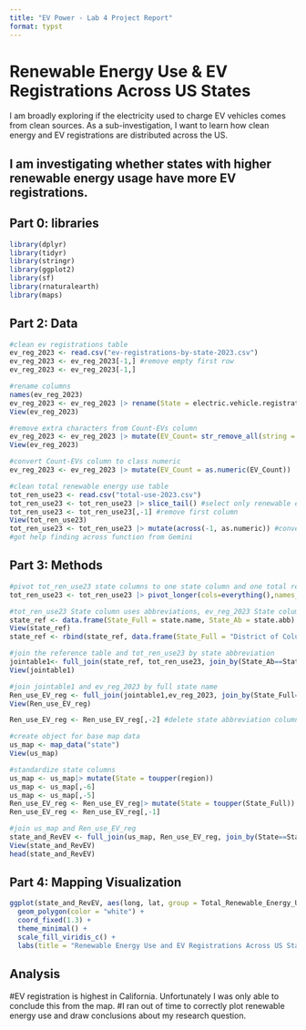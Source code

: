 ```yaml
---
title: "EV Power - Lab 4 Project Report"
format: typst
---
```


# Renewable Energy Use & EV Registrations Across US States

I am broadly exploring if the electricity used to charge EV vehicles comes from clean sources. As a sub-investigation, I want to learn how clean energy and EV registrations are distributed across the US.

## I am investigating whether states with higher renewable energy usage have more EV registrations.

## **Part 0: libraries**

```r
library(dplyr)
library(tidyr)
library(stringr)
library(ggplot2)
library(sf)
library(rnaturalearth)
library(maps)
```

## **Part 2: Data**

```r
#clean ev registrations table
ev_reg_2023 <- read.csv("ev-registrations-by-state-2023.csv")
ev_reg_2023 <- ev_reg_2023[-1,] #remove empty first row
ev_reg_2023 <- ev_reg_2023[-1,] 

#rename columns
names(ev_reg_2023)
ev_reg_2023 <- ev_reg_2023 |> rename(State = electric.vehicle.registrations_by_state..2023., EV_Count =X)
View(ev_reg_2023)

#remove extra characters from Count-EVs column 
ev_reg_2023 <- ev_reg_2023 |> mutate(EV_Count= str_remove_all(string = EV_Count, pattern = "#|~|EVs") )
View(ev_reg_2023)

#convert Count-EVs column to class numeric 
ev_reg_2023 <- ev_reg_2023 |> mutate(EV_Count = as.numeric(EV_Count))

#clean total renewable energy use table 
tot_ren_use23 <- read.csv("total-use-2023.csv")
tot_ren_use23 <- tot_ren_use23 |> slice_tail() #select only renewable energy row 
tot_ren_use23 <- tot_ren_use23[,-1] #remove first column
View(tot_ren_use23)
tot_ren_use23 <- tot_ren_use23 |> mutate(across(-1, as.numeric)) #convert all state columns to dbl (same as count-EV), although not certain I needed to do that
#got help finding across function from Gemini
```

## **Part 3: Methods**

```r
#pivot tot_ren_use23 state columns to one state column and one total renewable energy column
tot_ren_use23 <- tot_ren_use23 |> pivot_longer(cols=everything(),names_to = "State", values_to = "Total_Renewable_Energy_Use")

#tot_ren_use23 State column uses abbreviations, ev_reg_2023 State column uses the full state name. With the help of Gemini, I made a reference table to use for joining
state_ref <- data.frame(State_Full = state.name, State_Ab = state.abb)
View(state_ref)
state_ref <- rbind(state_ref, data.frame(State_Full = "District of Columbia", State_Ab= "DC"))

#join the reference table and tot_ren_use23 by state abbreviation
jointable1<- full_join(state_ref, tot_ren_use23, join_by(State_Ab==State))
View(jointable1)

#join jointable1 and ev_reg_2023 by full state name 
Ren_use_EV_reg <- full_join(jointable1,ev_reg_2023, join_by(State_Full==State))
View(Ren_use_EV_reg)

Ren_use_EV_reg <- Ren_use_EV_reg[,-2] #delete state abbreviation column

#create object for base map data
us_map <- map_data("state")
View(us_map)

#standardize state columns 
us_map <- us_map|> mutate(State = toupper(region))
us_map <- us_map[,-6]
us_map <- us_map[,-5]
Ren_use_EV_reg <- Ren_use_EV_reg|> mutate(State = toupper(State_Full))
Ren_use_EV_reg <- Ren_use_EV_reg[,-1]

#join us_map and Ren_use_EV_reg 
state_and_RevEV <- full_join(us_map, Ren_use_EV_reg, join_by(State==State))
View(state_and_RevEV)
head(state_and_RevEV)
```

## **Part 4: Mapping Visualization**

```r
ggplot(state_and_RevEV, aes(long, lat, group = Total_Renewable_Energy_Use, fill = EV_Count)) +
  geom_polygon(color = "white") +
  coord_fixed(1.3) +
  theme_minimal() +
  scale_fill_viridis_c() +
  labs(title = "Renewable Energy Use and EV Registrations Across US States")
```

## Analysis
#EV registration is highest in California. Unfortunately I was only able to conclude this from the map. 
#I ran out of time to correctly plot renewable energy use and draw conclusions about my research question. 
